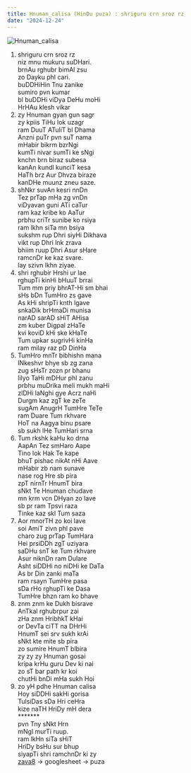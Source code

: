 ```yaml
---
title: Hnuman_calisa (HinDu puza) : shriguru crn sroz rz
date: "2024-12-24"
---
```


![Hnuman_calisa](/images/content/Hnuman_calisa/Hnuman.jpg)

1. shriguru crn sroz rz\
niz mnu mukuru suDHari.\
brnAu rghubr bimAl zsu\
zo Dayku phl cari.\
buDDHiHin Tnu zanike\
sumiro pvn kumar\
bl buDDHi viDya DeHu moHi\
HrHAu klesh vikar
2. zy Hnuman gyan gun sagr\
zy kpiis TiHu lok uzagr\
ram DuuT ATuliT bl Dhama\
Anzni puTr pvn suT nama\
mHabir bikrm bzrNgi\
kumTi nivar sumTi ke sNgi\
knchn brn biraz subesa\
kanAn kundl kunciT kesa\
HaTh brz Aur Dhvza biraze\
kanDHe muunz zneu saze.
3. shNkr suvAn kesri nnDn\
Tez prTap mHa zg vnDn\
viDyavan guni ATi caTur\
ram kaz kribe ko AaTur\
prbhu criTr sunibe ko rsiya\
ram lkhn siTa mn bsiya\
sukshm rup Dhri siyHi Dikhava\
vikt rup Dhri lnk zrava\
bhiim ruup Dhri Asur sHare\
ramcnDr ke kaz svare.\
lay szivn lkhn ziyae.
4. shri rghubir Hrshi ur lae\
rghupTi kinHi bHuuT brrai\
Tum mm priy bhrAT-Hi sm bhai\
sHs bDn TumHro zs gave\
As kHi shripTi knth lgave\
snkaDik brHmaDi munisa\
narAD sarAD sHiT AHisa\
zm kuber Digpal zHaTe\
kvi koviD kHi ske kHaTe\
Tum upkar sugrivHi kinHa\
ram milay raz pD DinHa
5. TumHro mnTr bibhishn mana\
lNkeshvr bhye sb zg zana\
zug sHsTr zozn pr bhanu\
lilyo TaHi mDHur phl zanu\
prbhu muDrika meli mukh maHi\
zlDHi laNghi gye Acrz naHi\
Durgm kaz zgT ke zeTe\
sugAm AnugrH TumHre TeTe\
ram Duare Tum rkhvare\
HoT na Aagya binu psare\
sb sukh lHe TumHari srna
6. Tum rkshk kaHu ko drna\
AapAn Tez smHaro Aape\
Tino lok Hak Te kape\
bhuT pishac nikAt nHi Aave\
mHabir zb nam sunave\
nase rog Hre sb pira\
zpT nirnTr HnumT bira\
sNkt Te Hnuman chudave\
mn krm vcn DHyan zo lave\
sb pr ram Tpsvi raza\
Tinke kaz skl Tum saza
7. Aor mnorTH zo koi lave\
soi AmiT zivn phl pave\
charo zug prTap TumHara\
Hei prsiDDh zgT uziyara\
saDHu snT ke Tum rkhvare\
Asur niknDn ram Dulare\
Asht siDDHi no niDHi ke DaTa\
As br Din zanki maTa\
ram rsayn TumHre pasa\
sDa rHo rghupTi ke Dasa\
TumHre bhzn ram ko bhave
8. znm znm ke Dukh bisrave\
AnTkal rghubrpur zai\
zHa znm HribhkT kHai\
or DevTa ciTT na DHrHi\
HnumT sei srv sukh krAi\
sNkt kte mite sb pira\
zo sumire HnumT blbira\
zy zy zy Hnuman gosai\
kripa krHu guru Dev ki nai\
zo sT bar path kr koi\
chutHi bnDi mHa sukh Hoi
9. zo yH pdhe Hnuman calisa\
Hoy siDDHi sakHi gorisa\
TulsiDas sDa Hri ceHra\
kize naTH HriDy mH dera\
*******\
pvn Tny sNkt Hrn\
mNgl murTi ruup.\
ram lkHn siTa sHiT\
HriDy bsHu sur bhup\
siyapTi shri ramchnDr ki zy\
[zava8](https://zava8.github.io) -> googlesheet -> puza
